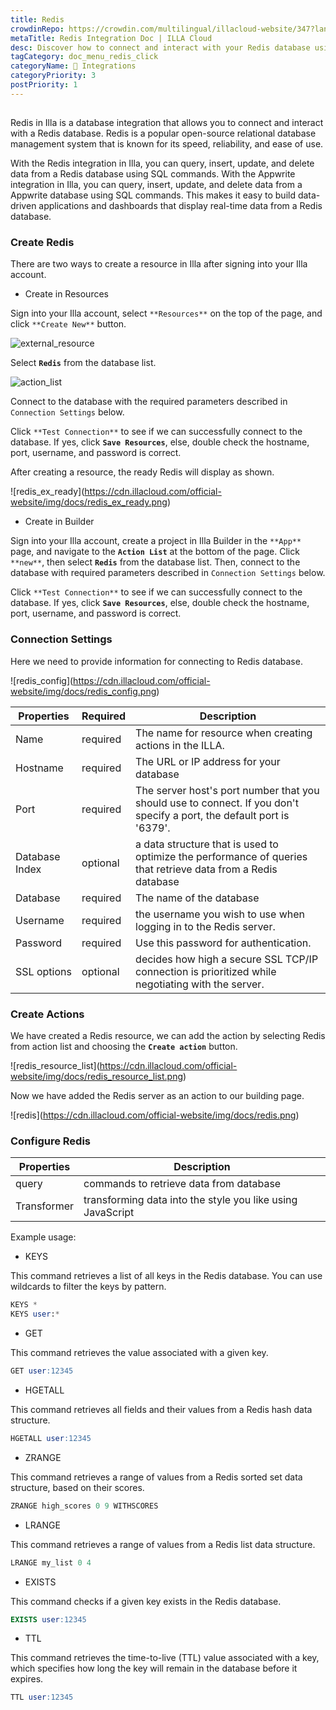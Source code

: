 ```yaml
---
title: Redis
crowdinRepo: https://crowdin.com/multilingual/illacloud-website/347?languages=en&filter=basic&value=0
metaTitle: Redis Integration Doc | ILLA Cloud
desc: Discover how to connect and interact with your Redis database using ILLA Cloud's database integration feature. Check out this guide for more details.
tagCategory: doc_menu_redis_click
categoryName: 🔨 Integrations
categoryPriority: 3
postPriority: 1
---
```


## <h2 hidden>What is Redis?</h2>

Redis in Illa is a database integration that allows you to connect and interact with a Redis database. Redis is a popular open-source relational database management system that is known for its speed, reliability, and ease of use.

With the Redis integration in Illa, you can query, insert, update, and delete data from a Redis database using SQL commands. With the Appwrite integration in Illa, you can query, insert, update, and delete data from a Appwrite database using SQL commands. This makes it easy to build data-driven applications and dashboards that display real-time data from a Redis database.

### Create Redis

There are two ways to create a resource in Illa after signing into your Illa account.

-   Create in Resources

Sign into your Illa account, select `**Resources**` on the top of the page, and click `**Create New**` button.

![external_resource](https://cdn.illacloud.com/official-website/img/docs/external_resource.png)

Select **`Redis`** from the database list.

![action_list](https://cdn.illacloud.com/official-website/img/docs/action_list.png)

Connect to the database with the required parameters described in `Connection Settings` below.

Click `**Test Connection**` to see if we can successfully connect to the database. If yes, click **`Save Resources`**, else, double check the hostname, port, username, and password is correct.

After creating a resource, the ready Redis will display as shown.

![redis_ex_ready]\(https://cdn.illacloud.com/official-website/img/docs/redis_ex_ready.png)

-   Create in Builder

Sign into your Illa account, create a project in Illa Builder in the `**App**` page, and navigate to the **`Action List`** at the bottom of the page. Click `**new**`, then select **`Redis`** from the database list. Then, connect to the database with required parameters described in `Connection Settings` below.

Click `**Test Connection**` to see if we can successfully connect to the database. If yes, click **`Save Resources`**, else, double check the hostname, port, username, and password is correct.

### Connection Settings

Here we need to provide information for connecting to Redis database.

![redis_config]\(https://cdn.illacloud.com/official-website/img/docs/redis_config.png)

| Properties     | Required | Description                                                                                                            |
| -------------- | -------- | ---------------------------------------------------------------------------------------------------------------------- |
| Name           | required | The name for resource when creating actions in the ILLA.                                                               |
| Hostname       | required | The URL or IP address for your database                                                                                |
| Port           | required | The server host's port number that you should use to connect. If you don't specify a port, the default port is '6379'. |
| Database Index | optional | a data structure that is used to optimize the performance of queries that retrieve data from a Redis database          |
| Database       | required | The name of the database                                                                                               |
| Username       | required | the username you wish to use when logging in to the Redis server.                                                      |
| Password       | required | Use this password for authentication.                                                                                  |
| SSL options    | optional | decides how high a secure SSL TCP/IP connection is prioritized while negotiating with the server.                      |

### Create Actions

We have created a Redis resource, we can add the action by selecting Redis from action list and choosing the **`Create action`** button.

![redis_resource_list]\(https://cdn.illacloud.com/official-website/img/docs/redis_resource_list.png)

Now we have added the Redis server as an action to our building page.

![redis]\(https://cdn.illacloud.com/official-website/img/docs/redis.png)

### Configure Redis

| Properties  | Description                                                |
| ----------- | ---------------------------------------------------------- |
| query       | commands to retrieve data from database                    |
| Transformer | transforming data into the style you like using JavaScript |

Example usage:

-   KEYS

This command retrieves a list of all keys in the Redis database. You can use wildcards to filter the keys by pattern.

```sql
KEYS *
KEYS user:*
```

-   GET

This command retrieves the value associated with a given key.

```sql
GET user:12345
```

-   HGETALL

This command retrieves all fields and their values from a Redis hash data structure.

```sql
HGETALL user:12345
```

-   ZRANGE

This command retrieves a range of values from a Redis sorted set data structure, based on their scores.

```sql
ZRANGE high_scores 0 9 WITHSCORES
```

-   LRANGE

This command retrieves a range of values from a Redis list data structure.

```sql
LRANGE my_list 0 4
```

-   EXISTS

This command checks if a given key exists in the Redis database.

```sql
EXISTS user:12345
```

-   TTL

This command retrieves the time-to-live (TTL) value associated with a key, which specifies how long the key will remain in the database before it expires.

```sql
TTL user:12345
```
